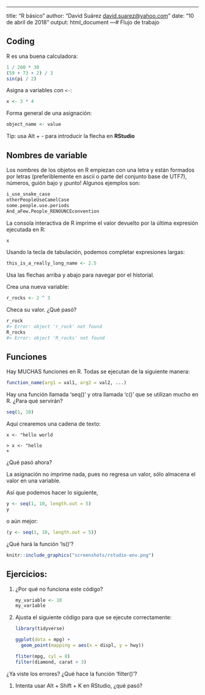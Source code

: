 ---
title: "R básico"
author: "David Suárez <david.suarez@yahoo.com>"
date: "10 de abril de 2018"
output: html_document
---# Flujo de trabajo

## Coding

R es una buena calculadora:

```r
1 / 200 * 30
(59 + 73 + 2) / 3
sin(pi / 2)
```

Asigna a variables con `<-`:

```r
x <- 3 * 4
```

Forma general de una asignación:

```r
object_name <- value
```

Tip: usa Alt + - para introducir la flecha en **RStudio**

## Nombres de variable

Los nombres de los objetos en R empiezan con una letra y están formados por letras (preferiblemente en ascii o parte del conjunto base de UTF7), números, guión bajo y ¡punto! Algunos ejemplos son:
```r
i_use_snake_case
otherPeopleUseCamelCase
some.people.use.periods
And_aFew.People_RENOUNCEconvention
```

La consola interactiva de R imprime el valor devuelto por la última expresión ejecutada en R:

```r
x
```

Usando la tecla de tabulación, podemos completar expresiones largas:

```r
this_is_a_really_long_name <- 2.5
```

Usa las flechas arriba y abajo para navegar por el historial.

Crea una nueva variable:

```r
r_rocks <- 2 ^ 3
```

Checa su valor. ¿Qué pasó?

```r
r_rock
#> Error: object 'r_rock' not found
R_rocks
#> Error: object 'R_rocks' not found
```


## Funciones

Hay MUCHAS funciones en R. Todas se ejecutan de la siguiente manera:

```r
function_name(arg1 = val1, arg2 = val2, ...)
```

Hay una función llamada 'seq()' y otra llamada 'c()' que se utilizan mucho en R. ¿Para qué servirán?

```r
seq(1, 10)
```

Aquí crearemos una cadena de texto:

```
x <- "hello world
```

```
> x <- "hello
+
```

¿Qué pasó ahora?

La asignación no imprime nada, pues no regresa un valor, sólo almacena el valor en una variable.

Así que podemos hacer lo siguiente,

```r
y <- seq(1, 10, length.out = 5)
y
```

o aún mejor:

```r
(y <- seq(1, 10, length.out = 5))
```

¿Qué hará la función 'ls()'?

```r
knitr::include_graphics("screenshots/rstudio-env.png")
```

## Ejercicios:

1.  ¿Por qué no funciona este código?

    ```r
    my_variable <- 10
    my_var1able
    ```

1.  Ajusta el siguiente código para que se ejecute correctamente:

    ```r
    library(tidyverse)

    ggplot(dota = mpg) + 
      geom_point(mapping = aes(x = displ, y = hwy))
    
    fliter(mpg, cyl = 8)
    filter(diamond, carat > 3)
    ```

¿Ya viste los errores? ¿Qué hace la función 'filter()'?
    
1.  Intenta usar Alt + Shift + K en RStudio, ¿qué pasó?